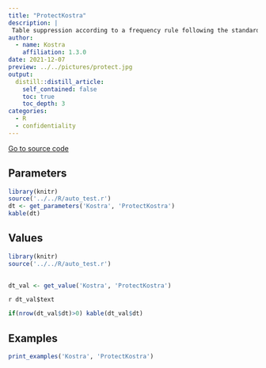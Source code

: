 ```yaml
---
title: "ProtectKostra"
description: |
 Table suppression according to a frequency rule following the standards in the Kostra project.
author:
  - name: Kostra
    affiliation: 1.3.0
date: 2021-12-07
preview: ../../pictures/protect.jpg
output:
  distill::distill_article:
    self_contained: false
    toc: true
    toc_depth: 3
categories:
  - R
  - confidentiality
---
```



<div><span class='highlight'>[Go to source code](https://github.com/statisticsnorway/Kostra/blob/main/R/ProtectKostra.R) </span></div>

## Parameters
```r
library(knitr)
source('../../R/auto_test.r')
dt <- get_parameters('Kostra', 'ProtectKostra')
kable(dt)
```
## Values
```r
library(knitr)
source('../../R/auto_test.r')
                    

dt_val <- get_value('Kostra', 'ProtectKostra')

```
`r dt_val$text`

```r
if(nrow(dt_val$dt)>0) kable(dt_val$dt)
```

## Examples
```r
print_examples('Kostra', 'ProtectKostra')
```

